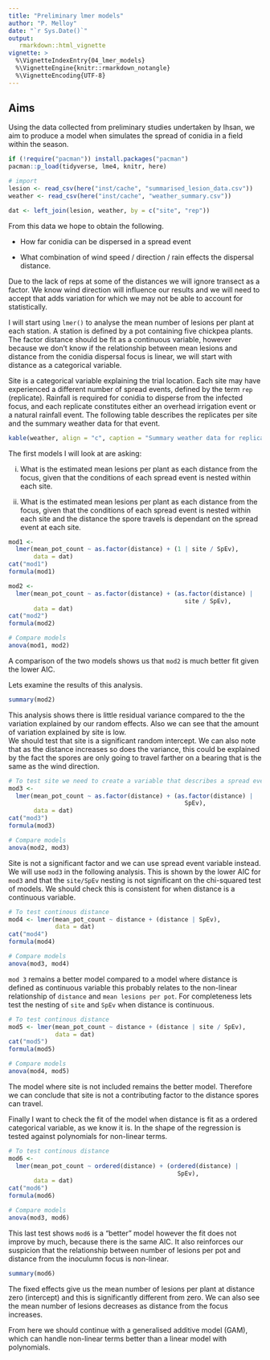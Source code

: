 ```yaml
---
title: "Preliminary lmer models"
author: "P. Melloy"
date: "`r Sys.Date()`"
output:
   rmarkdown::html_vignette
vignette: >
  %\VignetteIndexEntry{04_lmer_models}
  %\VignetteEngine{knitr::rmarkdown_notangle}
  %\VignetteEncoding{UTF-8}
---
```


## Aims

Using the data collected from preliminary studies undertaken by Ihsan, we aim to produce a model when simulates the spread of conidia in a field within the season.  

```r
if (!require("pacman")) install.packages("pacman")
pacman::p_load(tidyverse, lme4, knitr, here)
```

```r
# import
lesion <- read_csv(here("inst/cache", "summarised_lesion_data.csv"))
weather <- read_csv(here("inst/cache", "weather_summary.csv"))

dat <- left_join(lesion, weather, by = c("site", "rep"))
```


From this data we hope to obtain the following.

  - How far conidia can be dispersed in a spread event  

  - What combination of wind speed / direction / rain effects the dispersal distance.  
  
Due to the lack of reps at some of the distances we will ignore transect as a factor.
We know wind direction will influence our results and we will need to accept that adds variation for which we may not be able to account for statistically.  

I will start using `lmer()` to analyse the mean number of lesions per plant at each station.
A station is defined by a pot containing five chickpea plants.
The factor distance should be fit as a continuous variable, however because we don't know if the relationship between mean lesions and distance from the conidia dispersal focus is linear, we will start with distance as a categorical variable.

Site is a categorical variable explaining the trial location.
Each site may have experienced a different number of spread events, defined by the term `rep` (replicate).
Rainfall is required for conidia to disperse from the infected focus, and each replicate constitutes either an overhead irrigation event or a natural rainfall event.
The following table describes the replicates per site and the summary weather data for that event.  

```r
kable(weather, align = "c", caption = "Summary weather data for replicated rain event (rep) per unique site.")
```

The first models I will look at are asking:

   (i) What is the estimated mean lesions per plant as each distance from the focus, given that the conditions of each spread event is nested within each site.  

   (ii) What is the estimated mean lesions per plant as each distance from the focus, given that the conditions of each spread event is nested within each site and the distance the spore travels is dependant on the spread event at each site.  

```r
mod1 <-
  lmer(mean_pot_count ~ as.factor(distance) + (1 | site / SpEv),
       data = dat)
cat("mod1")
formula(mod1)

mod2 <-
  lmer(mean_pot_count ~ as.factor(distance) + (as.factor(distance) |
                                                 site / SpEv),
       data = dat)
cat("mod2")
formula(mod2)

# Compare models
anova(mod1, mod2)
```

A comparison of the two models shows us that `mod2` is much better fit given the lower AIC.  

Lets examine the results of this analysis.  

```r
summary(mod2)
```

This analysis shows there is little residual variance compared to the the variation explained by our random effects. 
Also we can see that the amount of variation explained by site is low.  
We should test that site is a significant random intercept. 
We can also note that as the distance increases so does the variance, this could be explained by the fact the spores are only going to travel farther on a bearing that is the same as the wind direction.  

```r
# To test site we need to create a variable that describes a spread event regardless of location
mod3 <-
  lmer(mean_pot_count ~ as.factor(distance) + (as.factor(distance) |
                                                 SpEv),
       data = dat)
cat("mod3")
formula(mod3)

# Compare models
anova(mod2, mod3)
```

Site is not a significant factor and we can use spread event variable instead.
We will use `mod3` in the following analysis.
This is shown by the lower AIC for `mod3` and that the `site/SpEv` nesting is not significant on the chi-squared test of models.
We should check this is consistent for when distance is a continuous variable.  


```r
# To test continous distance
mod4 <- lmer(mean_pot_count ~ distance + (distance | SpEv),
             data = dat)
cat("mod4")
formula(mod4)

# Compare models
anova(mod3, mod4)
```

`mod 3` remains a better model compared to a model where distance is defined as continuous variable this probably relates to the non-linear relationship of `distance` and `mean lesions per pot`.
For completeness lets test the nesting of `site` and `SpEv` when distance is continuous.

```r
# To test continous distance
mod5 <- lmer(mean_pot_count ~ distance + (distance | site / SpEv),
             data = dat)
cat("mod5")
formula(mod5)

# Compare models
anova(mod4, mod5)
```

The model where site is not included remains the better model.
Therefore we can conclude that site is not a contributing factor to the distance spores can travel.  

Finally I want to check the fit of the model when distance is fit as a ordered categorical variable, as we know it is.
In the shape of the regression is tested against polynomials for non-linear terms.

```r
# To test continous distance
mod6 <-
  lmer(mean_pot_count ~ ordered(distance) + (ordered(distance) |
                                               SpEv),
       data = dat)
cat("mod6")
formula(mod6)

# Compare models
anova(mod3, mod6)
```

This last test shows `mod6` is a "better" model however the fit does not improve by much, because there is the same AIC.
It also reinforces our suspicion that the relationship between number of lesions per pot and distance from the inoculumn focus is non-linear.

```r
summary(mod6)
```

The fixed effects give us the mean number of lesions per plant at distance zero (intercept) and this is significantly different from zero.
We can also see the mean number of lesions decreases as distance from the focus increases.  

From here we should continue with a generalised additive model (GAM), which can handle non-linear terms better than a linear model with polynomials.
